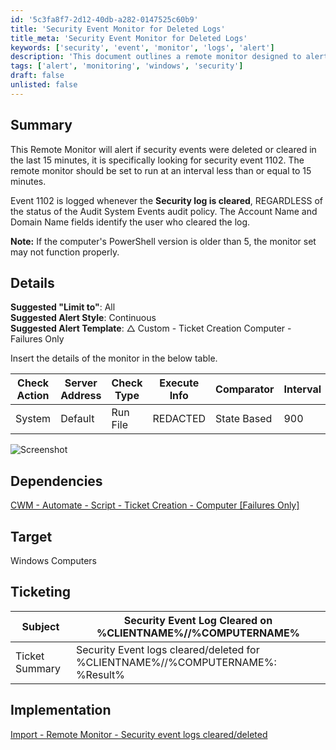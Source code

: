 ```yaml
---
id: '5c3fa8f7-2d12-40db-a282-0147525c60b9'
title: 'Security Event Monitor for Deleted Logs'
title_meta: 'Security Event Monitor for Deleted Logs'
keywords: ['security', 'event', 'monitor', 'logs', 'alert']
description: 'This document outlines a remote monitor designed to alert users when security events, specifically event 1102, are deleted or cleared within the last 15 minutes. It provides details on setup, dependencies, and ticketing for effective monitoring of security log activities on Windows computers.'
tags: ['alert', 'monitoring', 'windows', 'security']
draft: false
unlisted: false
---
```

## Summary

This Remote Monitor will alert if security events were deleted or cleared in the last 15 minutes, it is specifically looking for security event 1102. The remote monitor should be set to run at an interval less than or equal to 15 minutes.

Event 1102 is logged whenever the **Security log is cleared**, REGARDLESS of the status of the Audit System Events audit policy. The Account Name and Domain Name fields identify the user who cleared the log.

**Note:** If the computer's PowerShell version is older than 5, the monitor set may not function properly.

## Details

**Suggested "Limit to"**: All  
**Suggested Alert Style**: Continuous  
**Suggested Alert Template**: △ Custom - Ticket Creation Computer - Failures Only  

Insert the details of the monitor in the below table.

| Check Action | Server Address | Check Type | Execute Info | Comparator | Interval | Result                   |
|--------------|----------------|------------|---------------|------------|----------|--------------------------|
| System       | Default        | Run File   | REDACTED      | State Based| 900      | \<Screenshot Below>       |

![Screenshot](../../../static/img/Security-event-logs-cleareddeleted/image_1.png)

## Dependencies

[CWM - Automate - Script - Ticket Creation - Computer [Failures Only]](https://proval.itglue.com/DOC-5078775-13459854)

## Target

Windows Computers

## Ticketing

| Subject         | Security Event Log Cleared on %CLIENTNAME%//%COMPUTERNAME% |
|------------------|--------------------------------------------------------------|
| Ticket Summary    | Security Event logs cleared/deleted for %CLIENTNAME%//%COMPUTERNAME%: %Result% |

## Implementation

[Import - Remote Monitor - Security event logs cleared/deleted](https://proval.itglue.com/DOC-5078775-14946240)












